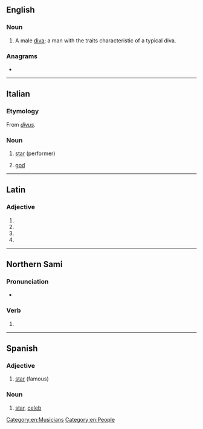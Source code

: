 ==English==

===Noun===
{{en-noun}}

# A male [[diva]]; a man with the traits characteristic of a typical diva.

===Anagrams===
* {{anagrams|en|Ovid|void}}

[[Category:en:Musicians]]
[[Category:en:People]]

----

==Italian==

===Etymology===
From {{etyl|la|it}} ''[[divus]]''.

===Noun===
{{it-noun|m|f=diva}}

# [[star]] (performer)
# {{lb|it|poetic}} [[god]]

----

==Latin==

===Adjective===
{{la-adj-form|dīvō}}

# {{inflection of|dīvus||dat|m|s|lang=la}}
# {{inflection of|dīvus||dat|n|s|lang=la}}
# {{inflection of|dīvus||abl|m|s|lang=la}}
# {{inflection of|dīvus||abl|n|p|lang=la}}

----

==Northern Sami==

===Pronunciation===
* {{se-IPA|divọ}}

===Verb===
{{head|se|verb form}}

# {{inflection of|divvut||pres|indc|conn|;|2|s|impr|;|impr|conn|lang=se}}

----

==Spanish==

===Adjective===
{{es-adj|f=diva}}

# [[star]] (famous)

===Noun===
{{es-noun|m|f=diva}}

# [[star]], [[celeb]]